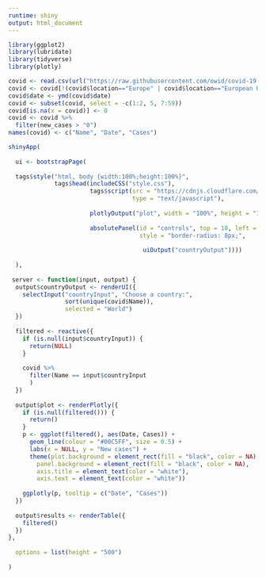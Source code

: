 ---
runtime: shiny
output: html_document
---

```{r, echo = F, message =  F}
library(ggplot2)
library(lubridate)
library(tidyverse)
library(plotly)

covid <- read.csv(url("https://raw.githubusercontent.com/owid/covid-19-data/master/public/data/owid-covid-data.csv"))
covid <- covid[!(covid$location=="Europe" | covid$location=="European Union" | covid$location=="Africa" | covid$location=="International" | covid$location=="Micronesia (country)" | covid$location=="North America" | covid$location=="Oceania"),]
covid$date <- ymd(covid$date)
covid <- subset(covid, select = -c(1:2, 5, 7:59))
covid[is.na(x = covid)] <- 0
covid <- covid %>%
  filter(new_cases > "0")
names(covid) <- c("Name", "Date", "Cases")

shinyApp(
  
  ui <- bootstrapPage(
  
  tags$style("html, body {width:100%;height:100%}", 
             tags$head(includeCSS("style.css"),
                       tags$script(src = "https://cdnjs.cloudflare.com/ajax/libs/iframe-resizer/3.5.16/iframeResizer.contentWindow.min.js",
                                   type = "text/javascript"),
                       
                       plotlyOutput("plot", width = "100%", height = "100%"),
                       
                       absolutePanel(id = "controls", top = 10, left = "auto", right = 20, width = 200, height = "100", fixed = F, draggable = T,
                                     style = "border-radius: 8px;",
                                     
                                      uiOutput("countryOutput"))))
  
  ),
  
 server <- function(input, output) {
  output$countryOutput <- renderUI({
    selectInput("countryInput", "Choose a country:",
                sort(unique(covid$Name)),
                selected = "World")
  })  
  
  filtered <- reactive({
    if (is.null(input$countryInput)) {
      return(NULL)
    }    
    
    covid %>%
      filter(Name == input$countryInput
      )
  })
  
  output$plot <- renderPlotly({
    if (is.null(filtered())) {
      return()
    }
    p <- ggplot(filtered(), aes(Date, Cases)) +
      geom_line(colour = "#00C5FF", size = 0.5) +  
      labs(x = NULL, y = "New cases") +
      theme(plot.background = element_rect(fill = "black", color = NA), 
        panel.background = element_rect(fill = "black", color = NA),
        axis.title = element_text(color = "white"),
        axis.text = element_text(color = "white"))
    
    ggplotly(p, tooltip = c("Date", "Cases"))
  })
  
  output$results <- renderTable({
    filtered()
  })
},
  
  options = list(height = "500")
  
)
```
